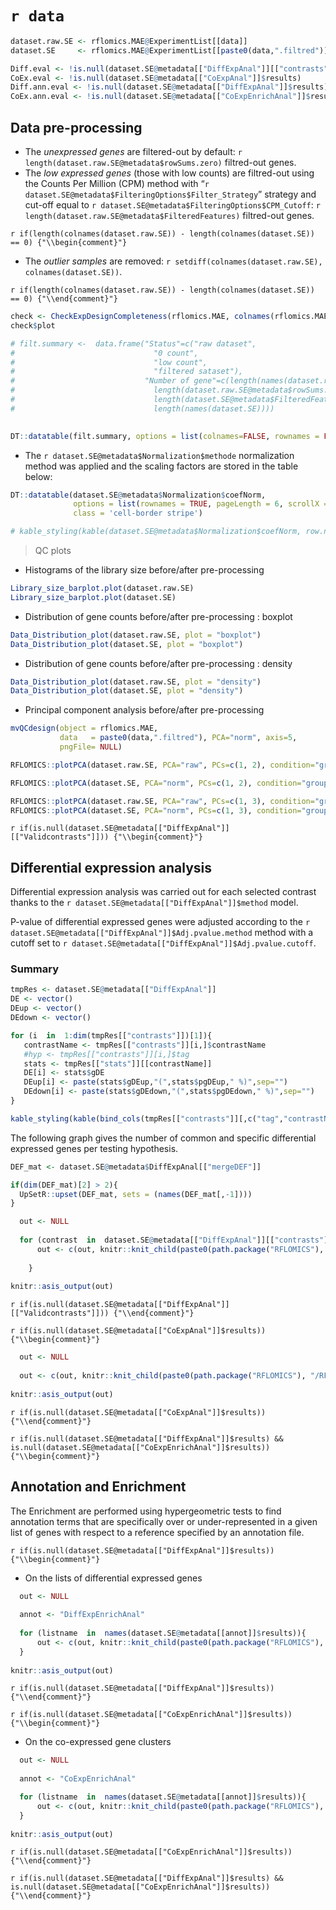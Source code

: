 # `r data` 

```r

dataset.raw.SE <- rflomics.MAE@ExperimentList[[data]]
dataset.SE     <- rflomics.MAE@ExperimentList[[paste0(data,".filtred")]]

Diff.eval <- !is.null(dataset.SE@metadata[["DiffExpAnal"]][["contrasts"]])
CoEx.eval <- !is.null(dataset.SE@metadata[["CoExpAnal"]]$results)
Diff.ann.eval <- !is.null(dataset.SE@metadata[["DiffExpAnal"]]$results)
CoEx.ann.eval <- !is.null(dataset.SE@metadata[["CoExpEnrichAnal"]]$results)

```

## Data pre-processing

* The *unexpressed genes* are filtered-out by default: `r length(dataset.raw.SE@metadata$rowSums.zero)` filtred-out genes.
* The *low expressed genes* (those with low counts) are filtred-out using the Counts Per Million (CPM) method with "`r dataset.SE@metadata$FilteringOptions$Filter_Strategy`" strategy and cut-off equal to `r dataset.SE@metadata$FilteringOptions$CPM_Cutoff`: `r length(dataset.raw.SE@metadata$FilteredFeatures)` filtred-out genes.

`r if(length(colnames(dataset.raw.SE)) - length(colnames(dataset.SE)) == 0) {"\\begin{comment}"}`

* The *outlier samples* are removed: `r setdiff(colnames(dataset.raw.SE), colnames(dataset.SE))`.

`r if(length(colnames(dataset.raw.SE)) - length(colnames(dataset.SE)) == 0) {"\\end{comment}"}`


```r

check <- CheckExpDesignCompleteness(rflomics.MAE, colnames(rflomics.MAE[[paste0(data,".filtred")]]))
check$plot

# filt.summary <-  data.frame("Status"=c("raw dataset",
#                               "0 count",
#                               "low count",
#                               "filtered sataset"),
#                             "Number of gene"=c(length(names(dataset.raw.SE)),
#                               length(dataset.raw.SE@metadata$rowSums.zero),
#                               length(dataset.SE@metadata$FilteredFeatures),
#                               length(names(dataset.SE))))
           
```

```r
DT::datatable(filt.summary, options = list(colnames=FALSE, rownames = FALSE, pageLength = 10, scrollX = T, dom = 'tip'),class = 'cell-border stripe')
```

* The `r dataset.SE@metadata$Normalization$methode` normalization method 
was applied and the scaling factors are stored in the table below:

```r

DT::datatable(dataset.SE@metadata$Normalization$coefNorm, 
              options = list(rownames = TRUE, pageLength = 6, scrollX = T, dom = 'tip'),
              class = 'cell-border stripe')

# kable_styling(kable(dataset.SE@metadata$Normalization$coefNorm, row.names=FALSE, caption=NULL, format="html"), font_size=12,full_width = F, position = "left")

```

> QC plots

* Histograms of the library size before/after pre-processing

```r
Library_size_barplot.plot(dataset.raw.SE)
Library_size_barplot.plot(dataset.SE)
```

* Distribution of gene counts before/after pre-processing : boxplot

```r
Data_Distribution_plot(dataset.raw.SE, plot = "boxplot")
Data_Distribution_plot(dataset.SE, plot = "boxplot")
```

* Distribution of gene counts before/after pre-processing : density

```r
Data_Distribution_plot(dataset.raw.SE, plot = "density")
Data_Distribution_plot(dataset.SE, plot = "density")
```

* Principal component analysis before/after pre-processing

```r

mvQCdesign(object = rflomics.MAE,
           data   = paste0(data,".filtred"), PCA="norm", axis=5, 
           pngFile= NULL) 
```

```r

RFLOMICS::plotPCA(dataset.raw.SE, PCA="raw", PCs=c(1, 2), condition="groups")

RFLOMICS::plotPCA(dataset.SE, PCA="norm", PCs=c(1, 2), condition="groups")
```

```r

RFLOMICS::plotPCA(dataset.raw.SE, PCA="raw", PCs=c(1, 3), condition="groups")
RFLOMICS::plotPCA(dataset.SE, PCA="norm", PCs=c(1, 3), condition="groups")
```

`r if(is.null(dataset.SE@metadata[["DiffExpAnal"]][["Validcontrasts"]])) {"\\begin{comment}"}`

## Differential expression analysis

Differential expression analysis was carried out for each selected contrast thanks to the `r dataset.SE@metadata[["DiffExpAnal"]]$method` model. 

P-value of differential expressed genes were adjusted according to the `r dataset.SE@metadata[["DiffExpAnal"]]$Adj.pvalue.method` method
with a cutoff set to `r dataset.SE@metadata[["DiffExpAnal"]]$Adj.pvalue.cutoff`.

### Summary

```r

tmpRes <- dataset.SE@metadata[["DiffExpAnal"]]
DE <- vector()
DEup <- vector()
DEdown <- vector()

for (i  in  1:dim(tmpRes[["contrasts"]])[1]){
   contrastName <- tmpRes[["contrasts"]][i,]$contrastName
   #hyp <- tmpRes[["contrasts"]][i,]$tag
   stats <- tmpRes[["stats"]][[contrastName]]
   DE[i] <- stats$gDE
   DEup[i] <- paste(stats$gDEup,"(",stats$pgDEup," %)",sep="")
   DEdown[i] <- paste(stats$gDEdown,"(",stats$pgDEdown," %)",sep="")
}

```


```r
kable_styling(kable(bind_cols(tmpRes[["contrasts"]][,c("tag","contrastName")], data.frame("Nb DE"=DE,"Nb DEup"=DEup,"Nb DEdown"=DEdown)), row.names=FALSE, caption=NULL, format="html"), font_size=12)

```


The following graph gives the number of common and specific differential expressed genes per testing hypothesis.



```r
DEF_mat <- dataset.SE@metadata$DiffExpAnal[["mergeDEF"]]

if(dim(DEF_mat)[2] > 2){
  UpSetR::upset(DEF_mat, sets = (names(DEF_mat[,-1]))) 
}
```

<!-- ### Results per contrast -->

```r

  out <- NULL
  
  for (contrast  in  dataset.SE@metadata[["DiffExpAnal"]][["contrasts"]]$contrastName) {
      out <- c(out, knitr::knit_child(paste0(path.package("RFLOMICS"), "/RFLOMICSapp/","report_04_diff_analysis_per_contrast.Rmd"), quiet=TRUE))  
      
    }
    
knitr::asis_output(out)
```

`r if(is.null(dataset.SE@metadata[["DiffExpAnal"]][["Validcontrasts"]])) {"\\end{comment}"}`


`r if(is.null(dataset.SE@metadata[["CoExpAnal"]]$results))  {"\\begin{comment}"}`

```r

  out <- NULL
 
  out <- c(out, knitr::knit_child(paste0(path.package("RFLOMICS"), "/RFLOMICSapp/","report_05_coexp_analysis.Rmd"), quiet=TRUE))  
    
knitr::asis_output(out)

```

`r if(is.null(dataset.SE@metadata[["CoExpAnal"]]$results)) {"\\end{comment}"}`

`r if(is.null(dataset.SE@metadata[["DiffExpAnal"]]$results) && is.null(dataset.SE@metadata[["CoExpEnrichAnal"]]$results)) {"\\begin{comment}"}`

## Annotation and Enrichment

The Enrichment are performed using hypergeometric tests to find annotation terms that are specifically over or under-represented in a given list of genes with respect to a reference specified by an annotation file.

`r if(is.null(dataset.SE@metadata[["DiffExpAnal"]]$results)) {"\\begin{comment}"}`

* On the lists of differential expressed genes

```r

  out <- NULL
  
  annot <- "DiffExpEnrichAnal"
  
  for (listname  in  names(dataset.SE@metadata[[annot]]$results)){
      out <- c(out, knitr::knit_child(paste0(path.package("RFLOMICS"), "/RFLOMICSapp/","report_06_annot_enrich_per_list.Rmd"), quiet=TRUE))
  }
    
knitr::asis_output(out)

```

`r if(is.null(dataset.SE@metadata[["DiffExpAnal"]]$results)) {"\\end{comment}"}`

`r if(is.null(dataset.SE@metadata[["CoExpEnrichAnal"]]$results)) {"\\begin{comment}"}`


* On the co-expressed gene clusters

```r

  out <- NULL
  
  annot <- "CoExpEnrichAnal"

  for (listname  in  names(dataset.SE@metadata[[annot]]$results)){
      out <- c(out, knitr::knit_child(paste0(path.package("RFLOMICS"), "/RFLOMICSapp/","report_06_annot_enrich_per_list.Rmd"), quiet=TRUE))
  }
    
knitr::asis_output(out)

```

`r if(is.null(dataset.SE@metadata[["CoExpEnrichAnal"]]$results)) {"\\end{comment}"}`


`r if(is.null(dataset.SE@metadata[["DiffExpAnal"]]$results) && is.null(dataset.SE@metadata[["CoExpEnrichAnal"]]$results))  {"\\end{comment}"}`

